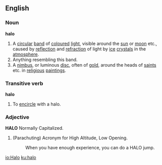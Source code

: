 ==English==
===Noun===
'''halo'''
{{wikipedia}}
#A [[circular]] [[band]] of [[coloured]] [[light]], visible around the [[sun]] or [[moon]] etc., caused by [[reflection]] and [[refraction]] of light by [[ice]] [[crystal]]s in the [[atmosphere]].
#Anything resembling this band.
#A [[nimbus]], or luminous [[disc]], often of [[gold]], around the heads of [[saint]]s etc. in [[religious]] [[painting]]s.
===Transitive verb===
'''halo'''
#To [[encircle]] with a halo.
===Adjective===
'''HALO''' Normally Capitalized.
#(Parachuting) Acronym for High Altitude, Low Opening.
#: When you have enough experience, you can do a HALO jump.

[[io:Halo]]
[[ku:halo]]